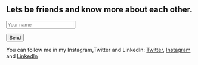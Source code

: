 ## Lets be friends and know more about each other.

<form
name="contact"
method="POST"
netlify>

<input name="name" placeholder="Your name"  type="text"/>

<button> Send</button>
</form>


You can follow me in my Instagram,Twitter and LinkedIn: [Twitter](https://twitter.com/AjalRc), [Instagram](https://www.instagram.com/ajalrc123/?hl=en) and [LinkedIn](https://www.linkedin.com/in/ajal-rc-43032a196/)

